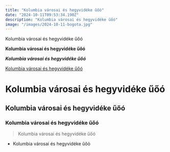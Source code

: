 ```yaml
---
title: "Kolumbia városai és hegyvidéke ûôò"
date: "2024-10-11T09:53:34.190Z"
description: "Kolumbia városai és hegyvidéke űőó"
image: "/images/2024-10-11-bogota.jpg"
---
```


Kolumbia városai és hegyvidéke űőó

**Kolumbia városai és hegyvidéke űőó**

***Kolumbia városai és hegyvidéke űőó***

<u>Kolumbia városai és hegyvidéke űőó</u>

# Kolumbia városai és hegyvidéke űőó

## Kolumbia városai és hegyvidéke űőó

### Kolumbia városai és hegyvidéke űőó

> Kolumbia városai és hegyvidéke űőó

- Kolumbia városai és hegyvidéke ûôò
